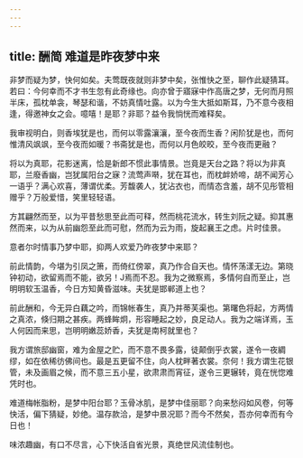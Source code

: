 ```yaml
---
---
---
```

title: 酬简 难道是昨夜梦中来
---





非梦而疑为梦，快何如矣。夫莺既夜就则非梦中矣，张惟快之至，聊作此疑猜耳。若曰：今何幸而不才书生忽有此奇缘也。向亦曾于寤寐中作高唐之梦，无何而月照半床，孤枕单衾，琴瑟和谐，不妨真情吐露。以为今生大抵如斯耳，乃不意今夜相逢，得邀神女之会。噫嘻！是耶？非耶？益令我惝恍而难释矣。

我审视明白，则香埃犹是也，而何以零露瀼瀼，至今夜而生香？闲阶犹是也，而何惟清风飒飒，至今夜而如暖？书斋犹是也，而何以月色皎晈，至今夜而更融？

将以为真耶，花影迷离，恰是新郎不惯此事情景。岂竟是天台之路？将以为非真耶，兰廢香幽，岂犹属阳台之寐？流莺声啭，犹在耳也，而枕衅娇啼，胡不闻芳心一语乎？满心欢喜，薄谓优柔。芳馥袭人，犹沾衣也，而情态含羞，胡不见彤管相赠乎？万般爱惜，笑里轻轻语。

方其翩然而至，以为平昔愁思至此而可释，然而桃花流水，转生刘阮之疑。抑其惠然而来，以为从前幽怨至此而可慰，然而为云为雨，旋起襄王之虑。片时佳景。

意者尔时情事乃梦中耶，抑两人欢爱乃昨夜梦中来耶？

前此情韵，今堪为引凤之箫，而倚红傍翠，真乃作合自天也。情怀荡漾无边。第晓钟初动，欲留焉而不能，欲另！J焉而不忍。我为之微察焉，多情何自而至止，岂明明软玉温香，今日方知黄昏滋味。夫犹是邯郸道上也？

前此酬和，今无异白藕之吟，而锦帐春生，真乃并蒂芙渠也。第曙色将起，方两情之真浓，倏归期之甚疾。两蜂眸炯，形容睡起之妙，良足动人。我为之端详焉，玉人何因而来思，岂明明嫩蕊娇香，夫犹是南柯就里也？

我方谓旅邸幽窗，难为金屋之贮，而不意不畏多露，徒颠倒乎衣裳，遂令一夜綢缪，如在依稀彷佛间也。最是五更留不住，向人枕畔著衣裳。奈何！我方谓生花银管，未及画眉之候，而不意三五小星，欲肃肃而宵征，遂令三更辗转，竟在恍惚难凭时也。

难道梅帐脂粉，是梦中阳台耶？玉骨冰肌，是梦中佳丽耶？向来愁闷如风卷，何等快活，偏下猜疑，妙绝。温存款洽，是梦中景况耶？而今不然矣，吾亦何幸而有今日也！

味浓趣幽，有口不尽言，心下快活自省光景，真绝世风流佳制也。
